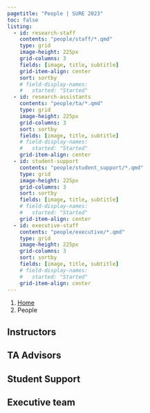 ```yaml
---
pagetitle: "People | SURE 2023"
toc: false
listing:
  - id: research-staff
    contents: "people/staff/*.qmd"
    type: grid
    image-height: 225px
    grid-columns: 3
    fields: [image, title, subtitle]
    grid-item-align: center
    sort: sortby
    # field-display-names: 
    #   started: "Started"
  - id: research-assistants
    contents: "people/ta/*.qmd"
    type: grid
    image-height: 225px
    grid-columns: 3
    sort: sortby
    fields: [image, title, subtitle]
    # field-display-names:
    #   started: "Started"
    grid-item-align: center
  - id: student-support
    contents: "people/student_support/*.qmd"
    type: grid
    image-height: 225px
    grid-columns: 3
    sort: sortby
    fields: [image, title, subtitle]
    # field-display-names:
    #   started: "Started"
    grid-item-align: center    
  - id: executive-staff
    contents: "people/executive/*.qmd"
    type: grid
    image-height: 225px
    grid-columns: 3
    sort: sortby
    fields: [image, title, subtitle]
    # field-display-names:
    #   started: "Started"
    grid-item-align: center    
---
```


```{=html}
<nav aria-label="breadcrumb">
  <ol class="breadcrumb">
    <li class="breadcrumb-item"><a href="index.html">Home</a></li>
    <li class="breadcrumb-item active" aria-current="page">People</li>
  </ol>
</nav>
```

## Instructors

:::{#research-staff}
:::

## TA Advisors

:::{#research-assistants}
:::

## Student Support

:::{#student-support}
:::

## Executive team

:::{#executive-staff}
:::

<!-- ## Alumni -->

<!-- :::{#alumni} -->
<!-- ::: -->
